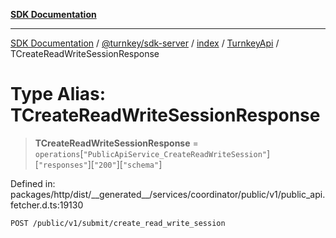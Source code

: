 [**SDK Documentation**](../../../../../../README.mdx)

***

[SDK Documentation](../../../../../../packages.mdx) / [@turnkey/sdk-server](../../../../README.mdx) / [index](../../../README.mdx) / [TurnkeyApi](../README.mdx) / TCreateReadWriteSessionResponse

# Type Alias: TCreateReadWriteSessionResponse

> **TCreateReadWriteSessionResponse** = `operations`\[`"PublicApiService_CreateReadWriteSession"`\]\[`"responses"`\]\[`"200"`\]\[`"schema"`\]

Defined in: packages/http/dist/\_\_generated\_\_/services/coordinator/public/v1/public\_api.fetcher.d.ts:19130

`POST /public/v1/submit/create_read_write_session`
